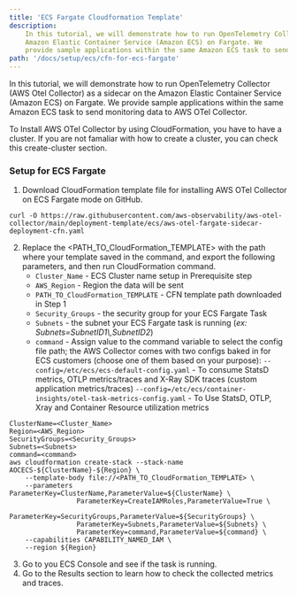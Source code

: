 ```yaml
---
title: 'ECS Fargate Cloudformation Template'
description:
    In this tutorial, we will demonstrate how to run OpenTelemetry Collector (AWS Otel Collector) as a sidecar on the
    Amazon Elastic Container Service (Amazon ECS) on Fargate. We
    provide sample applications within the same Amazon ECS task to send monitoring data to AWS OTel Collector.
path: '/docs/setup/ecs/cfn-for-ecs-fargate'
---
```



In this tutorial, we will demonstrate how to run OpenTelemetry Collector (AWS Otel Collector) as a sidecar on the
Amazon Elastic Container Service (Amazon ECS) on Fargate. We provide sample applications within the same Amazon ECS
task to send monitoring data to AWS OTel Collector.

<SectionSeparator />

To Install AWS OTel Collector by using CloudFormation, you have to have a cluster.
If you are not famaliar with how to create a cluster, you can check this <Link to="/docs/setup/ecs/create-cluster">create-cluster</Link>
section.

### Setup for ECS Fargate
1. Download CloudFormation template file for installing AWS OTel Collector on ECS Fargate mode on GitHub.
```
curl -O https://raw.githubusercontent.com/aws-observability/aws-otel-collector/main/deployment-template/ecs/aws-otel-fargate-sidecar-deployment-cfn.yaml
```
2. Replace the <PATH_TO_CloudFormation_TEMPLATE> with the path where your template saved in the command, and export the
   following parameters, and then run CloudFormation command.
    * `Cluster_Name` - ECS Cluster name setup in Prerequisite step
    * `AWS_Region` - Region the data will be sent
    * `PATH_TO_CloudFormation_TEMPLATE` - CFN template path downloaded in Step 1
    * `Security_Groups` - the security group for your ECS Fargate Task
    * `Subnets` - the subnet your ECS Fargate task is running (*ex: Subnets=SubnetID1\\\,SubnetID2*)
    * `command` -  Assign value to the command variable to select the config file path; the AWS Collector comes with
                   two configs baked in for ECS customers (choose one of them based on your purpose):
                   `--config=/etc/ecs/ecs-default-config.yaml` - To consume StatsD metrics, OTLP metrics/traces and X-Ray SDK traces (custom application metrics/traces)
                   `--config=/etc/ecs/container-insights/otel-task-metrics-config.yaml` - To Use StatsD, OTLP, Xray and Container Resource utilization metrics
```console lineNumbers=true
ClusterName=<Cluster_Name>
Region=<AWS_Region>
SecurityGroups=<Security_Groups>
Subnets=<Subnets>
command=<command>
aws cloudformation create-stack --stack-name AOCECS-${ClusterName}-${Region} \
    --template-body file://<PATH_TO_CloudFormation_TEMPLATE> \
    --parameters ParameterKey=ClusterName,ParameterValue=${ClusterName} \
                 ParameterKey=CreateIAMRoles,ParameterValue=True \
                 ParameterKey=SecurityGroups,ParameterValue=${SecurityGroups} \
                 ParameterKey=Subnets,ParameterValue=${Subnets} \
                 ParameterKey=command,ParameterValue=${command} \
    --capabilities CAPABILITY_NAMED_IAM \
    --region ${Region}
```
3. Go to you ECS Console and see if the task is running.
4. Go to the <Link to="/docs/setup/ecs#3-results">Results</Link> section to learn how to check the collected metrics and traces.
